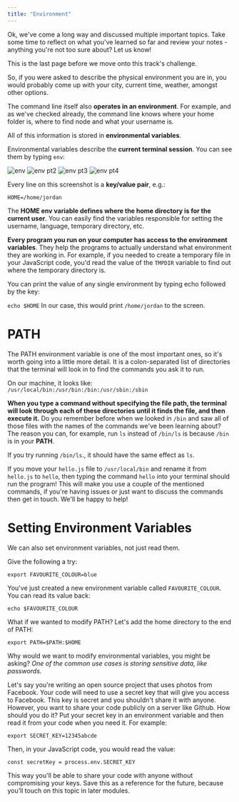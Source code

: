 ```yaml
---
title: "Environment"
---
```


Ok, we've come a long way and discussed multiple important topics.
Take some time to reflect on what you've learned so far and review your notes - anything you're not too sure about? Let us know!

This is the last page before we move onto this track's challenge.

So, if you were asked to describe the physical environment you are in, you would probably come up with your city, current time, weather, amongst other options.

The command line itself also **operates in an environment**.
For example, and as we've checked already, the command line knows where your home folder is, where to find node and what your username is.

All of this information is stored in **environmental variables**.

Environmental variables describe the **current terminal session**. You can see them by typing `env`:

![env](https://firebasestorage.googleapis.com/v0/b/avocado-on-toast.appspot.com/o/images%2F4559b3262ba45b1f69888620ec443f815b7af60b3f216ae8317c1b73f03d.png?alt=media&token=da81fedd-76dc-4921-9e65-803ba468818e)
![env pt2](https://firebasestorage.googleapis.com/v0/b/avocado-on-toast.appspot.com/o/images%2F697c358075d979c5653e0e45d276d594735e0e394690db67ebebeacdb85c.png?alt=media&token=f52ed4af-3a26-40b0-ac96-1080e8d10bee)
![env pt3](https://firebasestorage.googleapis.com/v0/b/avocado-on-toast.appspot.com/o/images%2F98329f6ec5e9e35982a090fbf187df51b0a8c5787dcaa5da08d0c1b11368.png?alt=media&token=574aaf43-7ba2-4cc4-b9c3-f1add06ff097)
![env pt4](https://firebasestorage.googleapis.com/v0/b/avocado-on-toast.appspot.com/o/images%2F9df05c751399912fcd2d6968efe734c2d6a04717cff14c3eced956f5d2f9.png?alt=media&token=608e6caa-85ff-4023-8b89-2773004905c3)


Every line on this screenshot is a **key/value pair**, e.g.:

`HOME=/home/jordan`

The **HOME env variable defines where the home directory is for the current user**. You can easily find the variables responsible for setting the username, language, temporary directory, etc.

**Every program you run on your computer has access to the environment variables**. They help the programs to actually understand what environment they are working in. For example, if you needed to create a temporary file in your JavaScript code, you'd read the value of the `TMPDIR` variable to find out where the temporary directory is.

You can print the value of any single environment by typing echo followed by the key:

`echo $HOME`
In our case, this would print `/home/jordan` to the screen.

# PATH

The PATH environment variable is one of the most important ones, so it's worth going into a little more detail.
It is a colon-separated list of directories that the terminal will look in to find the commands you ask it to run.

On our machine, it looks like: `/usr/local/bin:/usr/bin:/bin:/usr/sbin:/sbin`

**When you type a command without specifying the file path, the terminal will look through each of these directories until it finds the file, and then execute it.**
Do you remember before when we looked in `/bin` and saw all of those files with the names of the commands we've been learning about? The reason you can, for example, run `ls` instead of `/bin/ls` is because `/bin` is in your **PATH**.

If you try running `/bin/ls`., it should have the same effect as `ls`.

If you move your `hello.js` file to `/usr/local/bin` and rename it from `hello.js` to `hello`, then typing the command `hello` into your terminal should run the program!
This will make you use a couple of the mentioned commands, if you're having issues or just want to discuss the commands then get in touch. We'll be happy to help!

# Setting Environment Variables

We can also set environment variables, not just read them.

Give the following a try:

`export FAVOURITE_COLOUR=blue`

You've just created a new environment variable called `FAVOURITE_COLOUR`.
You can read its value back:

`echo $FAVOURITE_COLOUR`

What if we wanted to modify PATH?
Let's add the home directory to the end of PATH:

`export PATH=$PATH:$HOME`

Why would we want to modify environmental variables, you might be asking?
*One of the common use cases is storing sensitive data, like passwords.*

Let's say you're writing an open source project that uses photos from Facebook. Your code will need to use a secret key that will give you access to Facebook. This key is secret and you shouldn't share it with anyone. However, you want to share your code publicly on a server like Github. How should you do it?
Put your secret key in an environment variable and then read it from your code when you need it. For example:

`export SECRET_KEY=12345abcde`

Then, in your JavaScript code, you would read the value:

`const secretKey = process.env.SECRET_KEY`

This way you'll be able to share your code with anyone without compromising your keys.
Save this as a reference for the future, because you’ll touch on this topic in later modules.